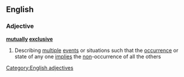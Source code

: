 ==English==
===Adjective===
{{wikipedia}}
'''[[mutually]] [[exclusive]]'''
#Describing [[multiple]] [[event]]s or situations such that the [[occurrence]] or state of any one [[implies]] the [[non]]-occurrence of all the others
[[Category:English adjectives]]